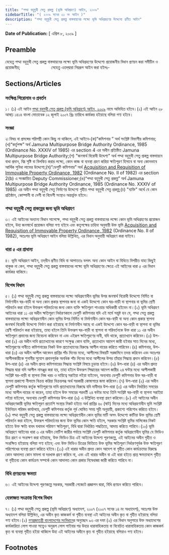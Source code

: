 ```yaml
---
title: "পদ্মা বহুমুখী সেতু প্রকল্প (ভূমি অধিগ্রহণ) আইন, ২০০৯"
sidebarTitle: "( ২০০৯ সনের ৩১ নং আইন )"
description: "পদ্মা বহুমুখী সেতু প্রকল্প বাস্তবায়নের লক্ষ্যে ভূমি অধিগ্রহণের উদ্দেশ্যে প্রণীত আইন"
---
```


**Date of Publication:** [ এপ্রিল ৮, ২০০৯ ]

## Preamble

যেহেতু পদ্মা বহুমুখী সেতু প্রকল্প বাস্তবায়নের লক্ষ্যে ভূমি অধিগ্রহণের উদ্দেশ্যে প্রয়োজনীয় বিধান প্রণয়ন করা সমীচীন ও প্রয়োজনীয়;                         সেহেতু এতদ্‌দ্বারা নিম্নরূপ আইন করা হইলঃ-

## Sections/Articles

### সংক্ষিপ্ত শিরোনাম ও প্রবর্তন

১। (১) এই আইন [পদ্মা বহুমুখী সেতু প্রকল্প (ভূমি অধিগ্রহণ) আইন, ২০০৯](/act-1017.html "পদ্মা বহুমুখী সেতু প্রকল্প (ভূমি অধিগ্রহণ) আইন, ২০০৯") নামে অভিহিত হইবে।(২) এই আইন ২৮ আষাঢ় ১৪১৪ বাংলা মোতাবেক ১২ জুলাই ২০০৭ খ্রিঃ তারিখে কার্যকর হইয়াছে বলিয়া গণ্য হইবে।

### সংজ্ঞা

২৷ বিষয় বা প্রসঙ্গের পরিপন্থী কোন কিছু না থাকিলে, এই আইনে-(ক)“কমিশনার ” অর্থ সংশ্লিষ্ট বিভাগীয় কমিশনার;(খ)“কর্তৃপক্ষ” অর্থ Jamuna Multipurpose Bridge Authority Ordinance, 1985 (Ordinance No. XXXIV of 1985) এর section 4 এর অধীন প্রতিষ্ঠিত Jamuna Multipurpose Bridge Authority;(গ) "জনস্বার্থ বিরোধী উদ্দেশ্য" অর্থ পদ্মা বহুমুখী সেতু প্রকল্প বাস্তবায়নে বাধা প্রদান, বিঘ্ন সৃষ্টি বা বিলম্বিত করার লক্ষ্যে, কোন কাজ বা ব্যবস্থা গ্রহণ করিয়া ক্ষতিপূরণ হিসাবে বা অন্য কোনভাবে আর্থিক সুবিধা লাভের উদ্দেশ্যে;(ঘ)“ডেপুটি কমিশনার” অর্থ [Acquisition and Requisition of Immovable Property Ordinance, 1982](/act-619.html "Acquisition and Requisition of Immovable Property Ordinance, 1982") (Ordinance No. II of 1982) এর section 2(b) এ সংজ্ঞায়িত Deputy Commissioner;(ঙ)“পদ্মা বহুমুখী সেতু প্রকল্প” অর্থ Jamuna Multipurpose Bridge Authority Ordinance, 1985 (Ordinance No. XXXIV of 1985) এর অধীন পদ্মা বহুমুখী সেতু নির্মাণের উদ্দেশ্যে গৃহীত পদ্মা বহুমুখী সেতু প্রকল্প;(চ) "ব্যক্তি" অর্থে যে কোন প্রতিষ্ঠান, কোম্পানী বা দেশী বা বিদেশী সংস্থাও অন্তর্ভুক্ত হইবে।

### পদ্মা বহুমুখী সেতু প্রকল্পের জন্য ভূমি অধিগ্রহণ

৩। এই আইনের অন্যান্য বিধান সাপেক্ষে, পদ্মা বহুমুখী সেতু প্রকল্প বাস্তবায়নের লক্ষ্যে কোন ভূমি অধিগ্রহণের প্রয়োজন হইলে, উহা জনস্বার্থে প্রয়োজন বলিয়া গণ্য হইবে এবং কতৃপক্ষের চাহিদা অনুযায়ী উক্ত ভূমি [Acquisition and Requisition of Immovable Property Ordinance, 1982](/act-619.html "Acquisition and Requisition of Immovable Property Ordinance, 1982") (Ordinance No. II of 1982), অতঃপর ভূমি অধিগ্রহণ আইন বলিয়া উল্লিখিত, এর বিধান অনুযায়ী অধিগ্রহণ করা যাইবে।

### ধারা ৫ এর প্রাধান্য

৪। ভূমি অধিগ্রহণ আইন, তদ্‌ধীন প্রণীত বিধি বা আপাততঃ বলবৎ অন্য কোন আইন বা বিধিতে বিপরীত যাহা কিছুই থাকুক না কেন, পদ্মা বহুমুখী সেতু প্রকল্প বাস্তবায়নের লক্ষ্যে ভূমি অধিগ্রহণের ক্ষেত্রে এই আইনের ধারা ৫ এর বিধান কার্যকর থাকিবে।

### বিশেষ বিধান

৫। (১) পদ্মা বহুমুখী সেতু প্রকল্প বাস্তবায়নের লক্ষ্যে অধিগ্রহণাধীন ভূমির উপর জনস্বার্থ বিরোধী উদ্দেশ্যে নির্মিত বা নির্মাণাধীন ঘর-বাড়ী বা অন্য কোন প্রকার স্থাপনার জন্য বা একই উদ্দেশ্যে কোন ঘর-বাড়ী বা স্থাপনার বা ভূমির শ্রেণী পরিবর্তন করা হইলে উক্তরূপ পরিবর্তনের জন্য কোন ব্যক্তি ক্ষতিপূরণ পাওয়ার অধিকারী হইবেন না।(২) ভূমি অধিগ্রহণ আইনের ধারা ১১ এর অধীন ক্ষতিপূরণ নির্ধারণকালে ডেপুটি কমিশনার যদি এই মর্মে সন্তুষ্ট হন যে, পদ্মা সেতু প্রকল্প বাস্তবায়নের লক্ষ্যে অধিগ্রহণাধীন কোন ভূমির উপর নির্মিত বা নির্মাণাধীন কোন ঘর-বাড়ী বা অন্য কোন প্রকার স্থাপনা জনস্বার্থ বিরোধী উদ্দেশ্যে নির্মাণ করা হইয়াছে বা নির্মাণাধীন আছে বা একই উদ্দেশ্যে কোন ঘর-বাড়ী বা স্থাপনা বা ভূমির শ্রেণী পরিবর্তন করা হইয়াছে, তাহা হইলে তিনি উক্তরূপ ঘর-বাড়ী বা স্থাপনা বা পরিবর্তনকে উক্ত ধারা ১১ এর অধীন ক্ষতিপূরণ প্রদানের জন্য বিবেচনা করিবেন না এবং এইরূপ ক্ষতিপূরণের দাবী, যদি থাকে, প্রত্যাখ্যান করিবেন।(৩) উপ-ধারা (২) এর অধীন দাবি প্রত্যাখ্যানের কারণে সংক্ষুব্ধ কোন ব্যক্তি, প্রত্যাখ্যান আদেশ জারী হইবার সাত দিনের মধ্যে, ক্ষতিপূরণের দাবীতে কমিশনারের নিকট উক্ত প্রত্যাখ্যানের বিরুদ্ধে আপীল দায়ের করিতে পারিবেন।(৪) কমিশনার, উপ-ধারা (৩) এর অধীন আপীল আবেদন প্রাপ্তির পাঁচ দিনের মধ্যে, আপীলের বিষয়টি সরজমিনে তদন্ত করিবেন এবং অতঃপর আপীলকারীকে শুনানীর সুযোগ প্রদানপূর্বক অনধিক পাঁচ দিনের মধ্যে আপীলের উপর তাঁহার সিদ্ধান্ত প্রদান করিবেন।(৫) উপ-ধারা (৪) এর অধীন প্রদত্ত কমিশনারের সিদ্ধান্ত সংশ্লিষ্ট বিষয়ে চূড়ান্ত হইবে।(৬) উপ-ধারা (৪) এর অধীন প্রদত্ত সিদ্ধান্ত দ্বারা যদি আপীল নামঞ্জুর করা হয়, তাহা হইলে উক্তরূপ সিদ্ধান্তের আদেশ জারীর ২৪ ঘন্টার মধ্যে আপীলকারী সংশ্লিষ্ট ঘর-বাড়ী বা স্থাপনা নিজ খরচ ও দায়িত্বে সরাইয়া লইয়া যাইবেন, অন্যথায় ডেপুটি কমিশনার উক্ত ঘর-বাড়ী বা স্থাপনা প্রকাশ্যে নীলামে বিক্রয় করিয়া বিক্রয়লব্ধ অর্থ সরকারী কোষাগারে জমা করিবেন।(৭) উপ-ধারা (২) এর অধীন ডেপুটি কমিশনার কর্তৃক ক্ষতিপূরণের দাবি প্রত্যাখ্যানের বিরুদ্ধে যদি দাবীদার উপ-ধারা (৩) এর অধীন নির্ধারিত সময়ের মধ্যে আপীল দায়ের না করেন, তাহা হইলে উক্ত সময়ের পরবর্তী ২৪ ঘন্টার মধ্যে তিনি সংশ্লিষ্ট ঘর-বাড়ী বা স্থাপনা সরাইয়া লইয়া যাইবেন, অন্যথায় ডেপুটি কমিশনার উপ-ধারা (৬) এ উল্লিখিত ব্যবস্থা গ্রহণ করিবেন।(৮) এই আইনের অধীন অধিগ্রহণকারী ভূমির ক্ষতিপূরণ প্রত্যাশি সংস্থার নিকট হইতে অর্থ প্রাপ্তির ৬০ (ষাট) দিনের মধ্যে অধিগ্রহণাধীন ভূমি সংশ্লিষ্ট ইউনিয়ন পরিষদ কার্যালয়ে, ডেপুটি কমিশনার কর্তৃক পূর্ব ঘোষিত সময় সূচী অনুয়ায়ী, প্রকাশ্যে পরিশোধ করিতে হইবে।(৯) পদ্মা বহুমুখী সেতু প্রকল্প বাস্তবায়নের লক্ষ্যে অধিগ্রহণাধীন কোন ভূমির মাটি অসৎ উদ্দেশ্যে কাটিয়া উক্ত ভূমির শ্রেণী পরিবর্তন করা হইলে, উক্তরূপ পরিবর্তনের জন্য উক্ত ভূমির কোন ক্ষতি হইলে, সরকার সংশ্লিষ্ট ভূমির মালিকের নিকট হইতে উক্ত ক্ষতি বাবদ যথাযথ পরিমাণ ক্ষতিপূরণ, বিধি দ্বারা নির্ধারিত পদ্ধতিতে, আদায় করিতে পারিবে।(১০) ভূমি অধিগ্রহণ আইনের ধারা ৩ এর অধীন নোটিশ জারীর পর্যায়ে সংশ্লিষ্ট ডেপুটি কমিশনার কর্তৃক অধিগ্রহণাধীন ভূমির যে ভিডিও চিত্র গ্রহণ ও সংরক্ষণ করা হইয়াছে, উক্ত ভিডিও চিত্র এই আইনের উদ্দেশ্য পূরণকল্পে, এই আইনের অধীন গৃহীত ও সংরক্ষিত হইয়াছে বলিয়া গণ্য হইবে; এবং উক্ত ভিডিও চিত্রের ভিত্তিতে উক্ত ভূমির ক্ষতিপূরণ নির্ধারণপূর্বক উক্ত ক্ষতিপূরণ পরিশোধের ব্যবস্থা গ্রহণ করিতে হইবে।(১১) এই ধারার অধীন প্রদত্ত কোন আদেশ বা গৃহীত কোন কার্যক্রমের বিরুদ্ধে কোন আদালত কোন মামলা বা দরখাস্ত গ্রহণ করিবে না, এবং এই ধারার অধীন বা এই ধারা হইতে প্রাপ্ত ক্ষমতাবলে গৃহীত বা গৃহীতব্য কোন কার্যক্রম সম্পর্কে কোন আদালত কোন প্রকার নিষেধাজ্ঞা জারী করিতে পারিবে না।

### বিধি প্রণয়নের ক্ষমতা

৬। এই আইনের উদ্দেশ্য পূরণকল্পে সরকার, সরকারী গেজেটে প্রজ্ঞাপন দ্বারা, বিধি প্রণয়ন করিতে পারিবে।

### হেফাজত সংক্রান্ত বিশেষ বিধান

৭। (১) পদ্মা বহুমুখী সেতু প্রকল্প (ভূমি অধিগ্রহণ) অধ্যাদেশ, ২০০৭ (২০০৭ সনের ১৪ নং অধ্যাদেশ), অতঃপর উক্ত অধ্যাদেশ বলিয়া উল্লিখিত, এর অধীন কৃত কাজকর্ম বা গৃহীত ব্যবস্থা এই আইনের অধীন কৃত বা গৃহীত হইয়াছে বলিয়া গণ্য হইবে।(২) [গণপ্রজাতন্ত্রী বাংলাদেশের সংবিধান](/act-957.html "গণপ্রজাতন্ত্রী বাংলাদেশের সংবিধান")ের অনুচ্ছেদ ৯৩ এর দফা (২) এর বিধান অনুসারে উক্ত অধ্যাদেশের কার্যকারিতা লোপ পাওয়া সত্ত্বেও অনুরূপ লোপ পাইবার পর উহার ধারাবাহিকতায় বা বিবেচিত ধারাবাহিকতায় কোন কাজকর্ম কৃত বা ব্যবস্থা গৃহীত হইয়া থাকিলে উহা এই আইনের অধীনে কৃত বা গৃহীত হইয়াছে বলিয়াও গণ্য হইবে।

## Footnotes
